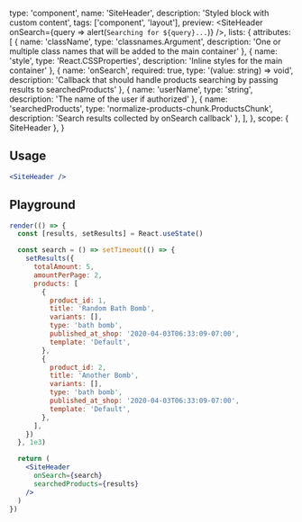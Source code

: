 
  type: 'component',
  name: 'SiteHeader',
  description: 'Styled block with custom content',
  tags: ['component', 'layout'],
  preview: <SiteHeader onSearch={query => alert(`Searching for ${query}...`)} />,
  lists: {
    attributes: [
      { name: 'className', type: 'classnames.Argument', description: 'One or multiple class names that will be added to the main container' },
      { name: 'style', type: 'React.CSSProperties', description: 'Inline styles for the main container' },
      { name: 'onSearch', required: true, type: '(value: string) => void', description: 'Callback that should handle products searching by passing results to searchedProducts' },
      { name: 'userName', type: 'string', description: 'The name of the user if authorized' },
      { name: 'searchedProducts', type: 'normalize-products-chunk.ProductsChunk', description: 'Search results collected by onSearch callback' },
    ],
  },
  scope: { SiteHeader },
}

## Usage

```jsx
<SiteHeader />
```

## Playground

```jsx live render
render(() => {
  const [results, setResults] = React.useState()

  const search = () => setTimeout(() => {
    setResults({
      totalAmount: 5,
      amountPerPage: 2,
      products: [
        {
          product_id: 1,
          title: 'Random Bath Bomb',
          variants: [],
          type: 'bath bomb',
          published_at_shop: '2020-04-03T06:33:09-07:00',
          template: 'Default',
        },
        {
          product_id: 2,
          title: 'Another Bomb',
          variants: [],
          type: 'bath bomb',
          published_at_shop: '2020-04-03T06:33:09-07:00',
          template: 'Default',
        },
      ],
    })
  }, 1e3)

  return (
    <SiteHeader
      onSearch={search}
      searchedProducts={results}
    />
  )
})
```
